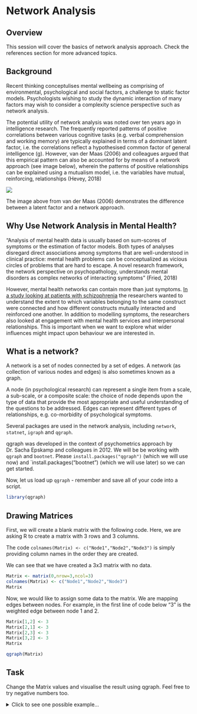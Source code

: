 # Network Analysis

## Overview

This session will cover the basics of network analysis approach. Check the references section for more advanced topics.

## Background

Recent thinking conceptulises mental wellbeing as comprising of environmental, psychological and social factors, a challenge to static factor models. Psychologists wishing to study the dynamic interaction of many factors may wish to consider a complexity science perspective such as network analysis.

The potential utility of network analysis was noted over ten years ago in intelligence research. The frequently reported patterns of positive correlations between various cognitive tasks (e.g. verbal comprehension and working memory) are typically explained in terms of a dominant latent factor, i.e. the correlations reflect a hypothesised common factor of general intelligence (g). However, van der Maas (2006) and colleagues argued that this empirical pattern can also be accounted for by means of a network approach (see image below), wherein the patterns of positive relationships can be explained using a mutualism model, i.e. the variables have mutual, reinforcing, relationships (Hevey, 2018)

<img src="images/mutualism.png">

The image above from van der Maas (2006) demonstrates the difference between a latent factor and a network approach. 

## Why Use Network Analysis in Mental Health?

"Analysis of mental health data is usually based on sum-scores of symptoms or the estimation of factor models. Both types of analyses disregard direct associations among symptoms that are well-understood in clinical practice: mental health problems can be conceptualized as vicious circles of problems that are hard to escape. A novel research framework, the network perspective on psychopathology, understands mental disorders as complex networks of interacting symptoms" (Fried, 2018)

However, mental health networks can contain more than just symptoms. [In a study looking at patients with schizophrenia](https://jamanetwork.com/journals/jamapsychiatry/fullarticle/2671414?casa_token=nGUSw-yIg1YAAAAA%3aXJz4Ehq44lBBE3iDqQhuNSGgJfafMX9lGyiDx9YxHJpVSFVOJo0gkA0NdrEGhY9T-6mvlB17) the researchers wanted to understand the extent to which variables belonging to the same construct were connected and how different constructs mutually interacted and reinforced one another. In addition to modelling symptoms, the researchers also looked at engagement with mental health services and interpersonal relationships. This is important when we want to explore what wider influences might impact upon behaviour we are interested in.

## What is a network?

A network is a set of nodes connected by a set of edges. A network (as collection of various nodes and edges) is also sometimes known as a graph.

A node (in psychological research) can represent a single item from a scale, a sub-scale, or a composite scale: the choice of node depends upon the type of data that provide the most appropriate and useful understanding of the questions to be addressed. Edges can represent different types of relationships, e.g. co-morbidity of psychological symptoms.

Several packages are used in the network analysis, including `network`, `statnet`, `igraph` and `qgraph`.

qgraph was developed in the context of psychometrics approach by Dr. Sacha Epskamp and colleagues in 2012. We will be be working with `qgraph` and `bootnet`. Please `install.packages("qgraph")` (which we will use now) and `install.packages("bootnet") (which we will use later) so we can get started. 

Now, let us load up `qgraph` - remember and save all of your code into a script.

```r
library(qgraph)
```

## Drawing Matrices

First, we will create a blank matrix with the following code. Here, we are asking R to create a matrix with 3 rows and 3 columns.

The code `colnames(Matrix) <- c("Node1","Node2","Node3")` is simply providing column names in the order they are created.

We can see that we have created a 3x3 matrix with no data.
```r
Matrix <- matrix(0,nrow=3,ncol=3)
colnames(Matrix) <- c("Node1","Node2","Node3")
Matrix
```

Now, we would like to assign some data to the matrix. We are mapping edges between nodes. For example, in the first line of code below "3" is the weighted edge between node 1 and 2. 

```r
Matrix[1,2] <- 3
Matrix[2,1] <- 3
Matrix[2,3] <- 3
Matrix[3,2] <- 3
Matrix
```

```r
qgraph(Matrix)
```
## Task

Change the Matrix values and visualise the result using qgraph. Feel free to try negative numbers too. 

<details>
<summary>Click to see one possible example...</summary>
```r
Matrix[1,2] <- 3
Matrix[2,1] <- 3
Matrix[2,3] <- -3
Matrix[3,2] <- 3

qgraph(Matrix)
```


